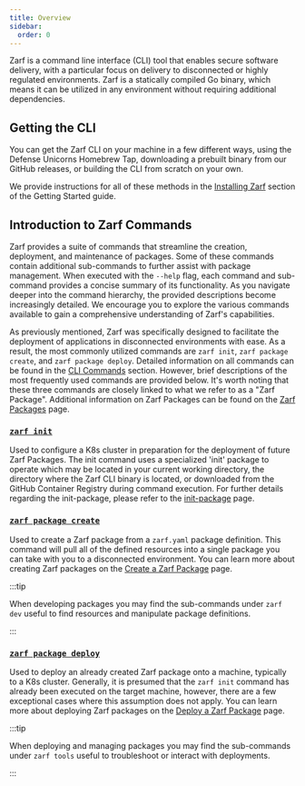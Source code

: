 ```yaml
---
title: Overview
sidebar:
  order: 0
---
```


Zarf is a command line interface (CLI) tool that enables secure software delivery, with a particular focus on delivery to disconnected or highly regulated environments. Zarf is a statically compiled Go binary, which means it can be utilized in any environment without requiring additional dependencies.

## Getting the CLI

You can get the Zarf CLI on your machine in a few different ways, using the Defense Unicorns Homebrew Tap, downloading a prebuilt binary from our GitHub releases, or building the CLI from scratch on your own.

We provide instructions for all of these methods in the [Installing Zarf](/getting-started/install) section of the Getting Started guide.

## Introduction to Zarf Commands

Zarf provides a suite of commands that streamline the creation, deployment, and maintenance of packages. Some of these commands contain additional sub-commands to further assist with package management. When executed with the `--help` flag, each command and sub-command provides a concise summary of its functionality. As you navigate deeper into the command hierarchy, the provided descriptions become increasingly detailed. We encourage you to explore the various commands available to gain a comprehensive understanding of Zarf's capabilities.

As previously mentioned, Zarf was specifically designed to facilitate the deployment of applications in disconnected environments with ease. As a result, the most commonly utilized commands are `zarf init`, `zarf package create`, and `zarf package deploy`. Detailed information on all commands can be found in the [CLI Commands](./100-cli-commands/zarf.md) section. However, brief descriptions of the most frequently used commands are provided below. It's worth noting that these three commands are closely linked to what we refer to as a "Zarf Package". Additional information on Zarf Packages can be found on the [Zarf Packages](../3-create-a-zarf-package/1-zarf-packages.md) page.

### [`zarf init`](/commands/zarf_init)

Used to configure a K8s cluster in preparation for the deployment of future Zarf Packages. The init command uses a specialized 'init' package to operate which may be located in your current working directory, the directory where the Zarf CLI binary is located, or downloaded from the GitHub Container Registry during command execution. For further details regarding the init-package, please refer to the [init-package](../3-create-a-zarf-package/3-zarf-init-package.md) page.

### [`zarf package create`](/commands/zarf_package_create)

Used to create a Zarf package from a `zarf.yaml` package definition.  This command will pull all of the defined resources into a single package you can take with you to a disconnected environment.  You can learn more about creating Zarf packages on the [Create a Zarf Package](../3-create-a-zarf-package/index.md) page.

:::tip

When developing packages you may find the sub-commands under `zarf dev` useful to find resources and manipulate package definitions.

:::

### [`zarf package deploy`](/commands/zarf_package_deploy)

Used to deploy an already created Zarf package onto a machine, typically to a K8s cluster. Generally, it is presumed that the `zarf init` command has already been executed on the target machine, however, there are a few exceptional cases where this assumption does not apply.  You can learn more about deploying Zarf packages on the [Deploy a Zarf Package](../4-deploy-a-zarf-package/index.md) page.

:::tip

When deploying and managing packages you may find the sub-commands under `zarf tools` useful to troubleshoot or interact with deployments.

:::
